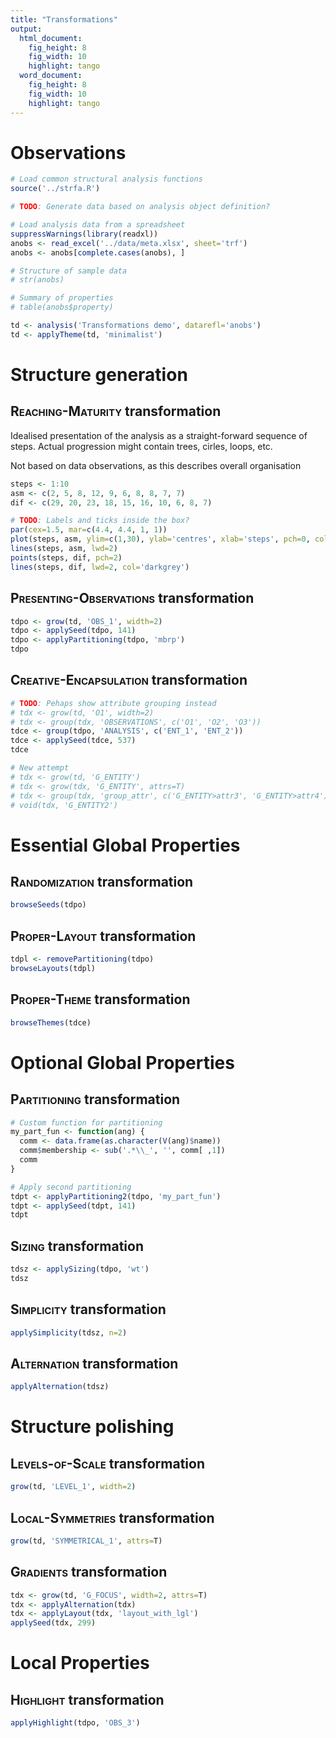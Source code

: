 ```yaml
---
title: "Transformations"
output:
  html_document:
    fig_height: 8
    fig_width: 10
    highlight: tango
  word_document:
    fig_height: 8
    fig_width: 10
    highlight: tango
---
```


# Observations

```r
# Load common structural analysis functions
source('../strfa.R')

# TODO: Generate data based on analysis object definition?

# Load analysis data from a spreadsheet
suppressWarnings(library(readxl))
anobs <- read_excel('../data/meta.xlsx', sheet='trf')
anobs <- anobs[complete.cases(anobs), ]

# Structure of sample data
# str(anobs)

# Summary of properties
# table(anobs$property)

td <- analysis('Transformations demo', datarefl='anobs')
td <- applyTheme(td, 'minimalist')
```

# Structure generation
## <span style="font-variant:small-caps;">Reaching-Maturity</span> transformation

Idealised presentation of the analysis as a straight-forward sequence of steps. Actual progression might contain trees, cirles, loops, etc. 

Not based on data observations, as this describes overall organisation

```r
steps <- 1:10
asm <- c(2, 5, 8, 12, 9, 6, 8, 8, 7, 7)
dif <- c(29, 20, 23, 18, 15, 16, 10, 6, 8, 7)

# TODO: Labels and ticks inside the box?
par(cex=1.5, mar=c(4.4, 4.4, 1, 1))
plot(steps, asm, ylim=c(1,30), ylab='centres', xlab='steps', pch=0, col.lab='navy', col.axis='navy', cex.lab=1, cex.axis=0.9)
lines(steps, asm, lwd=2)
points(steps, dif, pch=2)
lines(steps, dif, lwd=2, col='darkgrey')
```

## <span style="font-variant:small-caps;">Presenting-Observations</span> transformation

```r
tdpo <- grow(td, 'OBS_1', width=2)
tdpo <- applySeed(tdpo, 141)
tdpo <- applyPartitioning(tdpo, 'mbrp')
tdpo
```

## <span style="font-variant:small-caps;">Creative-Encapsulation</span> transformation

```r

# TODO: Pehaps show attribute grouping instead
# tdx <- grow(td, 'O1', width=2)
# tdx <- group(tdx, 'OBSERVATIONS', c('O1', 'O2', 'O3'))
tdce <- group(tdpo, 'ANALYSIS', c('ENT_1', 'ENT_2'))
tdce <- applySeed(tdce, 537)
tdce

# New attempt
# tdx <- grow(td, 'G_ENTITY')
# tdx <- grow(tdx, 'G_ENTITY', attrs=T)
# tdx <- group(tdx, 'group_attr', c('G_ENTITY>attr3', 'G_ENTITY>attr4'))
# void(tdx, 'G_ENTITY2')
```

# Essential Global Properties
## <span style="font-variant:small-caps;">Randomization</span> transformation
```r
browseSeeds(tdpo)
```

## <span style="font-variant:small-caps;">Proper-Layout</span> transformation
```r
tdpl <- removePartitioning(tdpo)
browseLayouts(tdpl)
```

## <span style="font-variant:small-caps;">Proper-Theme</span> transformation
```r
browseThemes(tdce)
```

# Optional Global Properties
## <span style="font-variant:small-caps;">Partitioning</span> transformation
```r
# Custom function for partitioning
my_part_fun <- function(ang) {
  comm <- data.frame(as.character(V(ang)$name))
  comm$membership <- sub('.*\\_', '', comm[ ,1])
  comm
}

# Apply second partitioning
tdpt <- applyPartitioning2(tdpo, 'my_part_fun')
tdpt <- applySeed(tdpt, 141)
tdpt
```

## <span style="font-variant:small-caps;">Sizing</span> transformation
```r
tdsz <- applySizing(tdpo, 'wt')
tdsz
```

## <span style="font-variant:small-caps;">Simplicity</span> transformation

```r
applySimplicity(tdsz, n=2)
```

## <span style="font-variant:small-caps;">Alternation</span> transformation

```r
applyAlternation(tdsz)
```


# Structure polishing
## <span style="font-variant:small-caps;">Levels-of-Scale</span> transformation

```r
grow(td, 'LEVEL_1', width=2)
```

## <span style="font-variant:small-caps;">Local-Symmetries</span> transformation

```r
grow(td, 'SYMMETRICAL_1', attrs=T)
```

## <span style="font-variant:small-caps;">Gradients</span> transformation

```r
tdx <- grow(td, 'G_FOCUS', width=2, attrs=T)
tdx <- applyAlternation(tdx)
tdx <- applyLayout(tdx, 'layout_with_lgl')
applySeed(tdx, 299)
```

# Local Properties
## <span style="font-variant:small-caps;">Highlight</span> transformation

```r
applyHighlight(tdpo, 'OBS_3')
```
